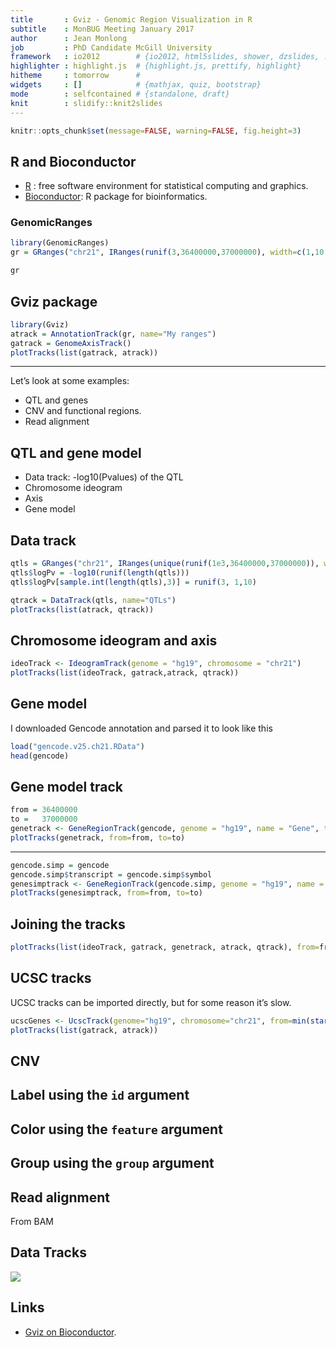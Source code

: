 ```yaml
---
title       : Gviz - Genomic Region Visualization in R
subtitle    : MonBUG Meeting January 2017
author      : Jean Monlong
job         : PhD Candidate McGill University
framework   : io2012        # {io2012, html5slides, shower, dzslides, ...}
highlighter : highlight.js  # {highlight.js, prettify, highlight}
hitheme     : tomorrow      #
widgets     : []            # {mathjax, quiz, bootstrap}
mode        : selfcontained # {standalone, draft}
knit        : slidify::knit2slides
---
```


```r
knitr::opts_chunk$set(message=FALSE, warning=FALSE, fig.height=3)
```

## R and Bioconductor

+ [R](https://www.r-project.org/) : free software environment for statistical computing and graphics.
+ [Bioconductor](http://bioconductor.org/): R package for bioinformatics.

### GenomicRanges

```r
library(GenomicRanges)
gr = GRanges("chr21", IRanges(runif(3,36400000,37000000), width=c(1,10,1045)), strand=c("+","-","+"), name=c("Mon","BUG","Jan"))
```

```r
gr
```

## Gviz package

```r
library(Gviz)
atrack = AnnotationTrack(gr, name="My ranges")
gatrack = GenomeAxisTrack()
plotTracks(list(gatrack, atrack))
```

---

Let's look at some examples:

+ QTL and genes
+ CNV and functional regions.
+ Read alignment

## QTL and gene model

+ Data track: -log10(Pvalues) of the QTL
+ Chromosome ideogram
+ Axis
+ Gene model

## Data track

```r
qtls = GRanges("chr21", IRanges(unique(runif(1e3,36400000,37000000)), width=1))
qtls$logPv = -log10(runif(length(qtls)))
qtls$logPv[sample.int(length(qtls),3)] = runif(3, 1,10)
```

```r
qtrack = DataTrack(qtls, name="QTLs")
plotTracks(list(atrack, qtrack))
```

## Chromosome ideogram and axis

```r
ideoTrack <- IdeogramTrack(genome = "hg19", chromosome = "chr21")
plotTracks(list(ideoTrack, gatrack,atrack, qtrack))
```

## Gene model

I downloaded Gencode annotation and parsed it to look like this

```r
load("gencode.v25.ch21.RData")
head(gencode)
```

## Gene model track

```r
from = 36400000
to =   37000000
genetrack <- GeneRegionTrack(gencode, genome = "hg19", name = "Gene", transcriptAnnotation="symbol")
plotTracks(genetrack, from=from, to=to)
```

---

```r
gencode.simp = gencode
gencode.simp$transcript = gencode.simp$symbol
genesimptrack <- GeneRegionTrack(gencode.simp, genome = "hg19", name = "Gene", transcriptAnnotation = "symbol")
plotTracks(genesimptrack, from=from, to=to)
```

## Joining the tracks

```r
plotTracks(list(ideoTrack, gatrack, genetrack, atrack, qtrack), from=from, to=to)
```

## UCSC tracks

UCSC tracks can be imported directly, but for some reason it's slow.

```r
ucscGenes <- UcscTrack(genome="hg19", chromosome="chr21", from=min(start(gr)), to=max(end(gr)), track="knownGene", trackType="GeneRegionTrack", rstarts="exonStarts", rends="exonEnds", gene="name", symbol="name", transcript="name", strand="strand", fill="#8282d2", name="UCSC Genes")
plotTracks(list(gatrack, atrack))
```

## CNV

## Label using the `id` argument

## Color using the `feature` argument

## Group using the `group` argument

## Read alignment

From BAM

## Data Tracks

![](Gviz-Datatracks.png)

## Links

+ [Gviz on Bioconductor](https://bioconductor.org/packages/release/bioc/html/Gviz.html).
